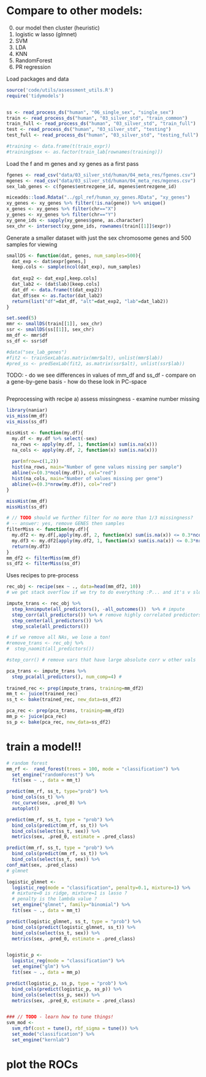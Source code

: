 

# Compare to other models:
0. our model then cluster (heuristic)
1. logistic w lasso (glmnet)
2. SVM
3. LDA
4. KNN
5. RandomForest
6. PR regression

Load packages and data
```r
source('code/utils/assessment_utils.R')
require('tidymodels')


ss <- read_process_ds("human", "06_single_sex", "single_sex")
train <- read_process_ds("human", "03_silver_std", "train_common")
train_full <- read_process_ds("human", "03_silver_std", "train_full")
test <- read_process_ds("human", "03_silver_std", "testing")
test_full <- read_process_ds("human", "03_silver_std", "testing_full")

#training <- data.frame(t(train_expr))
#training$sex <- as.factor(train_lab[rownames(training)])
```

Load the f and m genes and xy genes as a first pass
```r
fgenes <- read_csv("data/03_silver_std/human/04_meta_res/fgenes.csv")
mgenes <- read_csv("data/03_silver_std/human/04_meta_res/mgenes.csv")
sex_lab_genes <- c(fgenes$entrezgene_id, mgenes$entrezgene_id)

miceadds::load.Rdata("../gpl_ref/human_xy_genes.RData", "xy_genes")
xy_genes <- xy_genes %>% filter(!is.na(gene)) %>% unique()
x_genes <- xy_genes %>% filter(chr=="X")
y_genes <- xy_genes %>% filter(chr=="Y")
xy_gene_ids <- sapply(xy_genes$gene, as.character)
sex_chr <- intersect(xy_gene_ids, rownames(train[[1]]$expr))
```


Generate a smaller dataset with just the sex chromosome genes and 500 samples for viewing
```r
smallDS <- function(dat, genes, num_samples=500){
  dat_exp <- dat$expr[genes,]
  keep.cols <- sample(ncol(dat_exp), num_samples)
  
  dat_exp2 <- dat_exp[,keep.cols]
  dat_lab2 <- (dat$lab)[keep.cols]
  dat_df <- data.frame(t(dat_exp2))
  dat_df$sex <- as.factor(dat_lab2)
  return(list("df"=dat_df, "alt"=dat_exp2, "lab"=dat_lab2))
}

set.seed(5)
mmr <- smallDS(train[[1]], sex_chr)
ssr <- smallDS(ss[[1]], sex_chr)
mm_df <- mmr$df
ss_df <- ssr$df

#data("sex_lab_genes")
#fit2 <- trainSexLab(as.matrix(mmr$alt), unlist(mmr$lab))
#pred_ss <- predSexLab(fit2, as.matrix(ssr$alt), unlist(ssr$lab))
```

TODO:
- do we see differences in values of mm_df and ss_df
- compare on a gene-by-gene basis
- how do these look in PC-space
```r
```


Preprocessing with recipe
a) assess missingness - examine number missing
```r
library(naniar)
vis_miss(mm_df)
vis_miss(ss_df)

missHist <- function(my.df){
  my.df <- my.df %>% select(-sex)
  na_rows <- apply(my.df, 1, function(x) sum(is.na(x)))
  na_cols <- apply(my.df, 2, function(x) sum(is.na(x)))
  
  par(mfrow=c(1,2))
  hist(na_rows, main="Number of gene values missing per sample")
  abline(v=(0.3*ncol(my.df)), col="red")
  hist(na_cols, main="Number of values missing per gene")
  abline(v=(0.3*nrow(my.df)), col="red")
}

missHist(mm_df)
missHist(ss_df)

# // TODO should we further filter for no more than 1/3 missingness?
# -- answer: yes, remove GENES then samples
filterMiss <- function(my.df){
  my.df2 <- my.df[,apply(my.df, 2, function(x) sum(is.na(x)) <= 0.3*ncol(my.df))]
  my.df3 <- my.df2[apply(my.df2, 1, function(x) sum(is.na(x)) <= 0.3*nrow(my.df2)),]
  return(my.df3)
}
mm_df2 <- filterMiss(mm_df)
ss_df2 <- filterMiss(ss_df)

```

Uses recipes to pre-process
```r
rec_obj <- recipe(sex ~ ., data=head(mm_df2, 10)) 
# we get stack overflow if we try to do everything :P... and it's v slow

impute_trans <- rec_obj %>%
  step_knnimpute(all_predictors(), -all_outcomes())  %>% # impute
  step_corr(all_predictors()) %>% # remove highly correlated predictors
  step_center(all_predictors()) %>%
  step_scale(all_predictors())

# if we remove all NAs, we lose a ton!
#remove_trans <- rec_obj %>%
#  step_naomit(all_predictors())

#step_corr() # remove vars that have large absolute corr w other vals

pca_trans <- impute_trans %>%
  step_pca(all_predictors(), num_comp=4) # 
  
trained_rec <- prep(impute_trans, training=mm_df2)
mm_t <- juice(trained_rec)
ss_t <- bake(trained_rec, new_data=ss_df2)

pca_rec <- prep(pca_trans, training=mm_df2)
mm_p <- juice(pca_rec)
ss_p <- bake(pca_rec, new_data=ss_df2)

```

# train a model!!
```r
# random forest
mm_rf <-  rand_forest(trees = 100, mode = "classification") %>%
  set_engine("randomForest") %>%
  fit(sex ~ ., data = mm_t)

predict(mm_rf, ss_t, type="prob") %>%
  bind_cols(ss_t) %>%
  roc_curve(sex, .pred_0) %>%
  autoplot()

predict(mm_rf, ss_t, type = "prob") %>%
  bind_cols(predict(mm_rf, ss_t)) %>%
  bind_cols(select(ss_t, sex)) %>%
  metrics(sex, .pred_0, estimate = .pred_class)

predict(mm_rf, ss_t, type = "prob") %>%
  bind_cols(predict(mm_rf, ss_t)) %>%
  bind_cols(select(ss_t, sex)) %>%
conf_mat(sex, .pred_class) 
# glmnet

logistic_glmnet <-
  logistic_reg(mode = "classification", penalty=0.1, mixture=1) %>%
  # mixture=0 is ridge, mixture=1 is lasso ?
  # penalty is the lambda value ?
  set_engine("glmnet", family="binomial") %>%
  fit(sex ~ ., data = mm_t)

predict(logistic_glmnet, ss_t, type = "prob") %>%
  bind_cols(predict(logistic_glmnet, ss_t)) %>%
  bind_cols(select(ss_t, sex)) %>%
  metrics(sex, .pred_0, estimate = .pred_class)


logistic_p <-
  logistic_reg(mode = "classification") %>%
  set_engine("glm") %>%
  fit(sex ~ ., data = mm_p)

predict(logistic_p, ss_p, type = "prob") %>%
  bind_cols(predict(logistic_p, ss_p)) %>%
  bind_cols(select(ss_p, sex)) %>%
  metrics(sex, .pred_0, estimate = .pred_class)


### // TODO - learn how to tune things!
svm_mod <-
  svm_rbf(cost = tune(), rbf_sigma = tune()) %>%
  set_mode("classification") %>%
  set_engine("kernlab")

```

# plot the ROCs

```r
```